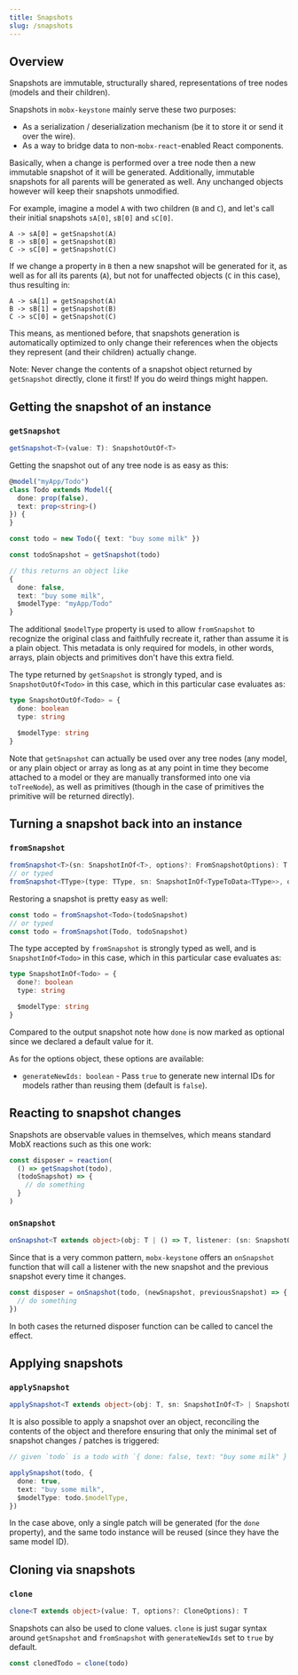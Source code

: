 ```yaml
---
title: Snapshots
slug: /snapshots
---
```


## Overview

Snapshots are immutable, structurally shared, representations of tree nodes (models and their children).

Snapshots in `mobx-keystone` mainly serve these two purposes:

- As a serialization / deserialization mechanism (be it to store it or send it over the wire).
- As a way to bridge data to non-`mobx-react`-enabled React components.

Basically, when a change is performed over a tree node then a new immutable snapshot of it will be generated. Additionally, immutable snapshots for all parents will be generated as well. Any unchanged objects however will keep their snapshots unmodified.

For example, imagine a model `A` with two children (`B` and `C`), and let's call their initial snapshots `sA[0]`, `sB[0]` and `sC[0]`.

```
A -> sA[0] = getSnapshot(A)
B -> sB[0] = getSnapshot(B)
C -> sC[0] = getSnapshot(C)
```

If we change a property in `B` then a new snapshot will be generated for it, as well as for all its parents (`A`), but not for unaffected objects (`C` in this case), thus resulting in:

```
A -> sA[1] = getSnapshot(A)
B -> sB[1] = getSnapshot(B)
C -> sC[0] = getSnapshot(C)
```

This means, as mentioned before, that snapshots generation is automatically optimized to only change their references when the objects they represent (and their children) actually change.

Note: Never change the contents of a snapshot object returned by `getSnapshot` directly, clone it first! If you do weird things might happen.

## Getting the snapshot of an instance

### `getSnapshot`

```ts
getSnapshot<T>(value: T): SnapshotOutOf<T>
```

Getting the snapshot out of any tree node is as easy as this:

```ts
@model("myApp/Todo")
class Todo extends Model({
  done: prop(false),
  text: prop<string>()
}) {
}

const todo = new Todo({ text: "buy some milk" })

const todoSnapshot = getSnapshot(todo)

// this returns an object like
{
  done: false,
  text: "buy some milk",
  $modelType: "myApp/Todo"
}
```

The additional `$modelType` property is used to allow `fromSnapshot` to recognize the original class and faithfully recreate it, rather than assume it is a plain object.
This metadata is only required for models, in other words, arrays, plain objects and primitives don't have this extra field.

The type returned by `getSnapshot` is strongly typed, and is `SnapshotOutOf<Todo>` in this case, which in this particular case evaluates as:

```ts
type SnapshotOutOf<Todo> = {
  done: boolean
  type: string

  $modelType: string
}
```

Note that `getSnapshot` can actually be used over any tree nodes (any model, or any plain object or array as long as at any point in time they become attached to a model or they are manually transformed into one via `toTreeNode`), as well as primitives (though in the case of primitives the primitive will be returned directly).

## Turning a snapshot back into an instance

### `fromSnapshot`

```ts
fromSnapshot<T>(sn: SnapshotInOf<T>, options?: FromSnapshotOptions): T
// or typed
fromSnapshot<TType>(type: TType, sn: SnapshotInOf<TypeToData<TType>>, options?: FromSnapshotOptions): TypeToData<TType>
```

Restoring a snapshot is pretty easy as well:

```ts
const todo = fromSnapshot<Todo>(todoSnapshot)
// or typed
const todo = fromSnapshot(Todo, todoSnapshot)
```

The type accepted by `fromSnapshot` is strongly typed as well, and is `SnapshotInOf<Todo>` in this case, which in this particular case evaluates as:

```ts
type SnapshotInOf<Todo> = {
  done?: boolean
  type: string

  $modelType: string
}
```

Compared to the output snapshot note how `done` is now marked as optional since we declared a default value for it.

As for the options object, these options are available:

- `generateNewIds: boolean` - Pass `true` to generate new internal IDs for models rather than reusing them (default is `false`).

## Reacting to snapshot changes

Snapshots are observable values in themselves, which means standard MobX reactions such as this one work:

```ts
const disposer = reaction(
  () => getSnapshot(todo),
  (todoSnapshot) => {
    // do something
  }
)
```

### `onSnapshot`

```ts
onSnapshot<T extends object>(obj: T | () => T, listener: (sn: SnapshotOutOf<T>, prevSn: SnapshotOutOf<T>) => void): () => void
```

Since that is a very common pattern, `mobx-keystone` offers an `onSnapshot` function that will call a listener with the new snapshot and the previous snapshot every time it changes.

```ts
const disposer = onSnapshot(todo, (newSnapshot, previousSnapshot) => {
  // do something
})
```

In both cases the returned disposer function can be called to cancel the effect.

## Applying snapshots

### `applySnapshot`

```ts
applySnapshot<T extends object>(obj: T, sn: SnapshotInOf<T> | SnapshotOutOf<T>): void
```

It is also possible to apply a snapshot over an object, reconciling the contents of the object and therefore ensuring that only the minimal set of snapshot changes / patches is triggered:

```ts
// given `todo` is a todo with `{ done: false, text: "buy some milk" }`

applySnapshot(todo, {
  done: true,
  text: "buy some milk",
  $modelType: todo.$modelType,
})
```

In the case above, only a single patch will be generated (for the `done` property), and the same todo instance will be reused (since they have the same model ID).

## Cloning via snapshots

### `clone`

```ts
clone<T extends object>(value: T, options?: CloneOptions): T
```

Snapshots can also be used to clone values. `clone` is just sugar syntax around `getSnapshot` and `fromSnapshot` with `generateNewIds` set to `true` by default.

```ts
const clonedTodo = clone(todo)
```
